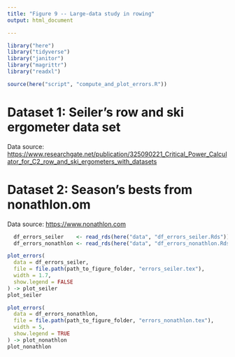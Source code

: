 ```yaml
---
title: "Figure 9 -- Large-data study in rowing"
output: html_document

---
```



```r
library("here")
library("tidyverse")
library("janitor")
library("magrittr")
library("readxl")

source(here("script", "compute_and_plot_errors.R"))

```



# Dataset 1: Seiler's row and ski ergometer data set

Data source: 
<https://www.researchgate.net/publication/325090221_Critical_Power_Calculator_for_C2_row_and_ski_ergometers_with_datasets>


# Dataset 2: Season's bests from nonathlon.om

Data source: 
<https://www.nonathlon.com>



```r
  df_errors_seiler    <- read_rds(here("data", "df_errors_seiler.Rds"))
  df_errors_nonathlon <- read_rds(here("data", "df_errors_nonathlon.Rds"))
```
  

```r
plot_errors(
  data = df_errors_seiler,
  file = file.path(path_to_figure_folder, "errors_seiler.tex"),
  width = 1.7,
  show.legend = FALSE
) -> plot_seiler
plot_seiler

plot_errors(
  data = df_errors_nonathlon,
  file = file.path(path_to_figure_folder, "errors_nonathlon.tex"),
  width = 5,
  show.legend = TRUE
) -> plot_nonathlon
plot_nonathlon
```




